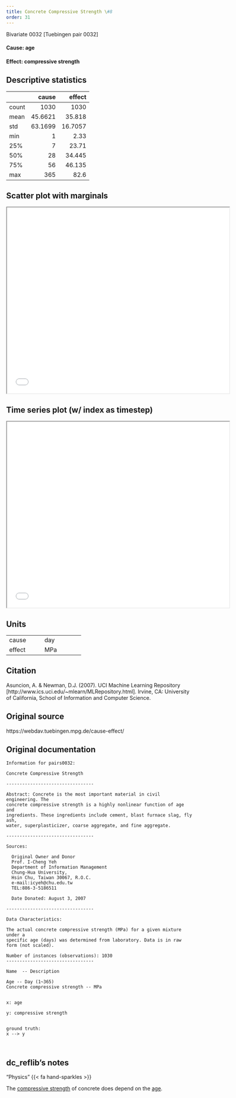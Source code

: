```yaml
---
title: Concrete Compressive Strength \#8
order: 31
---
```


Bivariate 0032  [Tuebingen pair 0032]

#### **Cause**: age
#### **Effect**: compressive strength

## Descriptive statistics
|       |     cause |    effect |
|:------|----------:|----------:|
| count | 1030      | 1030      |
| mean  |   45.6621 |   35.818  |
| std   |   63.1699 |   16.7057 |
| min   |    1      |    2.33   |
| 25%   |    7      |   23.71   |
| 50%   |   28      |   34.445  |
| 75%   |   56      |   46.135  |
| max   |  365      |   82.6    |

## Scatter plot with marginals

```{=html}
<iframe width=600 height=500 src="plots/scatter_0032.html"></iframe>
```

## Time series plot (w/ index as timestep)

```{=html}
<iframe width=600 height=500 src="plots/series_0032.html"></iframe>
```

## Units
+----------+-----------------+
| cause    | day             |
+----------+-----------------+
| effect   | MPa             |
+----------+-----------------+


## Citation
Asuncion, A. & Newman, D.J. (2007).
UCI Machine Learning Repository [http://www.ics.uci.edu/~mlearn/MLRepository.html].
Irvine, CA: University of California, School of Information and Computer Science.

## Original source
https://webdav.tuebingen.mpg.de/cause-effect/

## Original documentation
```
Information for pairs0032:

Concrete Compressive Strength 

---------------------------------

Abstract: Concrete is the most important material in civil engineering. The 
concrete compressive strength is a highly nonlinear function of age and 
ingredients. These ingredients include cement, blast furnace slag, fly ash, 
water, superplasticizer, coarse aggregate, and fine aggregate.

---------------------------------

Sources: 

  Original Owner and Donor
  Prof. I-Cheng Yeh
  Department of Information Management 
  Chung-Hua University, 
  Hsin Chu, Taiwan 30067, R.O.C.
  e-mail:icyeh@chu.edu.tw
  TEL:886-3-5186511

  Date Donated: August 3, 2007
 
---------------------------------

Data Characteristics:
    
The actual concrete compressive strength (MPa) for a given mixture under a 
specific age (days) was determined from laboratory. Data is in raw form (not scaled). 

Number of instances (observations): 1030
---------------------------------

Name  -- Description

Age -- Day (1~365)
Concrete compressive strength -- MPa 


x: age

y: compressive strength


ground truth:
x --> y



```

## dc_reflib's notes
::: {.callout-note title="Operational Causality"}
"Physics" {{< fa hand-sparkles >}} 

The [compressive strength](https://en.wikipedia.org/wiki/Compressive_strength) of concrete does depend on the [age](https://en.wikipedia.org/wiki/Concrete).
:::
